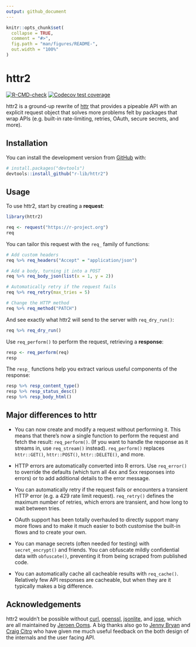 ```yaml
---
output: github_document
---
```


<!-- README.md is generated from README.Rmd. Please edit that file -->

```r
knitr::opts_chunk$set(
  collapse = TRUE,
  comment = "#>",
  fig.path = "man/figures/README-",
  out.width = "100%"
)
```

# httr2

<!-- badges: start -->

[![R-CMD-check](https://github.com/r-lib/httr2/workflows/R-CMD-check/badge.svg)](https://github.com/r-lib/httr2/actions)
[![Codecov test coverage](https://codecov.io/gh/r-lib/httr2/branch/master/graph/badge.svg)](https://codecov.io/gh/r-lib/httr2?branch=master)
<!-- badges: end -->

httr2 is a ground-up rewrite of [httr](https://httr.r-lib.org) that provides a pipeable API with an explicit request object that solves more problems felt by packages that wrap APIs (e.g. built-in rate-limiting, retries, OAuth, secure secrets, and more).

## Installation

You can install the development version from [GitHub](https://github.com/) with:

``` r
# install.packages("devtools")
devtools::install_github("r-lib/httr2")
```

## Usage

To use httr2, start by creating a **request**:

```r
library(httr2)

req <- request("https://r-project.org")
req
```

You can tailor this request with the `req_` family of functions:

```r
# Add custom headers
req %>% req_headers("Accept" = "application/json")

# Add a body, turning it into a POST
req %>% req_body_json(list(x = 1, y = 2))

# Automatically retry if the request fails
req %>% req_retry(max_tries = 5)

# Change the HTTP method
req %>% req_method("PATCH")
```

And see exactly what httr2 will send to the server with `req_dry_run()`:

```r
req %>% req_dry_run()
```

Use `req_perform()` to perform the request, retrieving a **response**:

```r
resp <- req_perform(req)
resp
```

The `resp_` functions help you extract various useful components of the response:

```r
resp %>% resp_content_type()
resp %>% resp_status_desc()
resp %>% resp_body_html()
```

## Major differences to httr

-   You can now create and modify a request without performing it.
    This means that there's now a single function to perform the request and fetch the result: `req_perform()`.
    (If you want to handle the response as it streams in, use `req_stream()` instead).
    `req_perform()` replaces `httr::GET()`, `httr::POST()`, `httr::DELETE()`, and more.
  
-   HTTP errors are automatically converted into R errors.
    Use `req_error()` to override the defaults (which turn all 4xx and 5xx responses into errors) or to add additional details to the error message.

-   You can automatically retry if the request fails or encounters a transient HTTP error (e.g. a 429 rate limit request).
    `req_retry()` defines the maximum number of retries, which errors are transient, and how long to wait between tries.

-   OAuth support has been totally overhauled to directly support many more flows and to make it much easier to both customise the built-in flows and to create your own.

-   You can manage secrets (often needed for testing) with `secret_encrypt()` and friends.
    You can obfuscate mildly confidential data with `obfuscate()`, preventing it from being scraped from published code.

-   You can automatically cache all cacheable results with `req_cache()`.
    Relatively few API responses are cacheable, but when they are it typically makes a big difference.

## Acknowledgements

httr2 wouldn't be possible without [curl](https://jeroen.cran.dev/curl/), [openssl](https://github.com/jeroen/openssl/), [jsonlite](https://jeroen.cran.dev/jsonlite/), and [jose](https://github.com/r-lib/jose/), which are all maintained by [Jeroen Ooms](https://github.com/jeroen).
A big thanks also go to [Jenny Bryan](https://jennybryan.org) and [Craig Citro](https://research.google/people/CraigCitro/) who have given me much useful feedback on the both design of the internals and the user facing API.
